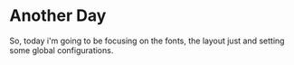 # Another Day

So, today i'm going to be focusing on the fonts, the layout just and setting some global configurations.